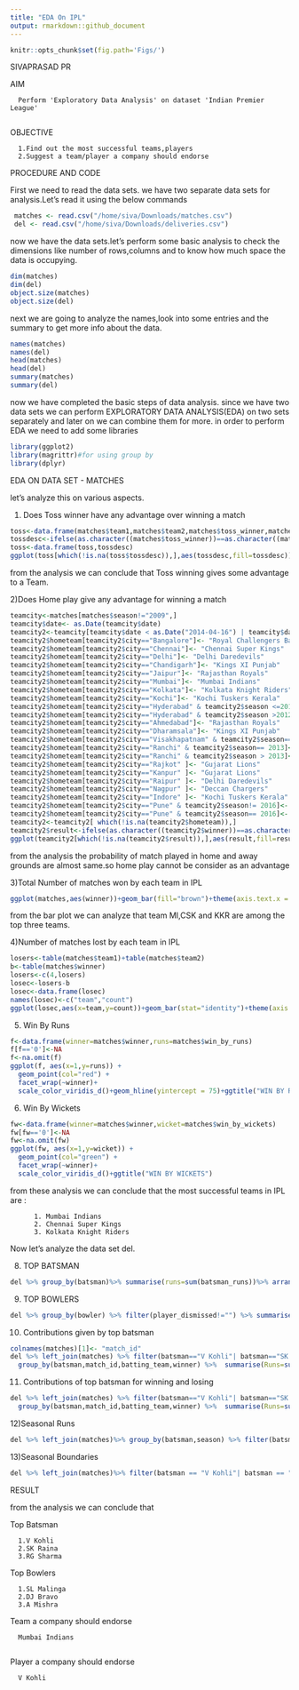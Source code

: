 ```yaml
---
title: "EDA On IPL"
output: rmarkdown::github_document
---
```


```r
knitr::opts_chunk$set(fig.path='Figs/')
```


SIVAPRASAD PR

AIM

      Perform 'Exploratory Data Analysis' on dataset 'Indian Premier League'
      
OBJECTIVE 

      1.Find out the most successful teams,players
      2.Suggest a team/player a company should endorse

PROCEDURE AND CODE

First we need to read the data sets. 
we have two separate data sets for analysis.Let's read it using the below commands

```r
 matches <- read.csv("/home/siva/Downloads/matches.csv")
 del <- read.csv("/home/siva/Downloads/deliveries.csv")
```

now we have the data sets.let's perform some basic analysis to check the dimensions like number of rows,columns and to know how much space the data is occupying.

```r
dim(matches)
dim(del)
object.size(matches)
object.size(del)
```

next we are going to analyze the names,look into some entries and the summary to get more info about the data.

```r
names(matches)
names(del)
head(matches)
head(del)
summary(matches)
summary(del)
```

now we have completed the basic steps of data analysis.
since we have two data sets we can perform EXPLORATORY DATA ANALYSIS(EDA) on two sets separately and later on we can combine them for more.
in order to perform EDA we need to add some libraries 

```r
library(ggplot2)
library(magrittr)#for using group by
library(dplyr)
```


EDA ON DATA SET - MATCHES

let's analyze this on various aspects.

1) Does Toss winner have any advantage over winning a match

```r
toss<-data.frame(matches$team1,matches$team2,matches$toss_winner,matches$winner)
tossdesc<-ifelse(as.character((matches$toss_winner))==as.character((matches$winner)),"won","lose")
toss<-data.frame(toss,tossdesc)
ggplot(toss[which(!is.na(toss$tossdesc)),],aes(tossdesc,fill=tossdesc))+geom_bar()+xlab("TOSS")+ylab("Matches Won")+ggtitle("DOES TOSS WINNING HAVE ANY ADVANTAGE")
```

from the analysis we can conclude that Toss winning gives some advantage to a Team.

2)Does Home play give any advantage for winning a match 

```r
teamcity<-matches[matches$season!="2009",]
teamcity$date<- as.Date(teamcity$date)
teamcity2<-teamcity[teamcity$date < as.Date("2014-04-16") | teamcity$date > as.Date("2014-04-30"),]
teamcity2$hometeam[teamcity2$city=="Bangalore"]<- "Royal Challengers Bangalore"
teamcity2$hometeam[teamcity2$city=="Chennai"]<- "Chennai Super Kings"
teamcity2$hometeam[teamcity2$city=="Delhi"]<- "Delhi Daredevils"
teamcity2$hometeam[teamcity2$city=="Chandigarh"]<- "Kings XI Punjab"
teamcity2$hometeam[teamcity2$city=="Jaipur"]<- "Rajasthan Royals"
teamcity2$hometeam[teamcity2$city=="Mumbai"]<- "Mumbai Indians"
teamcity2$hometeam[teamcity2$city=="Kolkata"]<- "Kolkata Knight Riders"
teamcity2$hometeam[teamcity2$city=="Kochi"]<- "Kochi Tuskers Kerala"
teamcity2$hometeam[teamcity2$city=="Hyderabad" & teamcity2$season <=2012]<- "Deccan Chargers"
teamcity2$hometeam[teamcity2$city=="Hyderabad" & teamcity2$season >2012]<- "Sunrisers Hyderabad"
teamcity2$hometeam[teamcity2$city=="Ahmedabad"]<- "Rajasthan Royals"
teamcity2$hometeam[teamcity2$city=="Dharamsala"]<- "Kings XI Punjab"
teamcity2$hometeam[teamcity2$city=="Visakhapatnam" & teamcity2$season== 2015]<- "Sunrisers Hyderabad"
teamcity2$hometeam[teamcity2$city=="Ranchi" & teamcity2$season== 2013]<- "Kolkata Knight Riders"
teamcity2$hometeam[teamcity2$city=="Ranchi" & teamcity2$season > 2013]<- "Chennai Super Kings"
teamcity2$hometeam[teamcity2$city=="Rajkot" ]<- "Gujarat Lions"
teamcity2$hometeam[teamcity2$city=="Kanpur" ]<- "Gujarat Lions"
teamcity2$hometeam[teamcity2$city=="Raipur" ]<- "Delhi Daredevils"
teamcity2$hometeam[teamcity2$city=="Nagpur" ]<- "Deccan Chargers"
teamcity2$hometeam[teamcity2$city=="Indore" ]<- "Kochi Tuskers Kerala"
teamcity2$hometeam[teamcity2$city=="Pune" & teamcity2$season!= 2016]<- "Pune Warriors"
teamcity2$hometeam[teamcity2$city=="Pune" & teamcity2$season== 2016]<- "Rising Pune Supergiants"
teamcity2<-teamcity2[ which(!is.na(teamcity2$hometeam)),]
teamcity2$result<-ifelse(as.character((teamcity2$winner))==as.character((teamcity2$hometeam)),"home","away")
ggplot(teamcity2[which(!is.na(teamcity2$result)),],aes(result,fill=result))+geom_bar()+xlab("Ground")+ylab("Matches Won")+ggtitle("DOES HOME GROUND GIVE ANY ADVANTAGE")

```

from the analysis the probability of match played in home and away grounds are almost same.so home play cannot be consider as an advantage

3)Total Number of matches won by each team in IPL

```r
ggplot(matches,aes(winner))+geom_bar(fill="brown")+theme(axis.text.x = element_text(angle = 90,))+xlab("Teams")+ylab("Number of matches won")+ggtitle("Total No of matches won by each team")

```
from the bar plot we can analyze that team MI,CSK and KKR are among the top three teams. 

4)Number of matches lost by each team in IPL

```r
losers<-table(matches$team1)+table(matches$team2)
b<-table(matches$winner)
losers<-c(4,losers)
losec<-losers-b
losec<-data.frame(losec)
names(losec)<-c("team","count")
ggplot(losec,aes(x=team,y=count))+geom_bar(stat="identity")+theme(axis.text.x = element_text(angle=90))+ylab("No of matches Lost")+ggtitle("NO OF MATCHES LOST BY EACH TEAM")
```
5) Win By Runs 

```r
f<-data.frame(winner=matches$winner,runs=matches$win_by_runs)
f[f=='0']<-NA
f<-na.omit(f)
ggplot(f, aes(x=1,y=runs)) +
  geom_point(col="red") +
  facet_wrap(~winner)+
  scale_color_viridis_d()+geom_hline(yintercept = 75)+ggtitle("WIN BY RUNS")
```

6) Win By Wickets

```r
fw<-data.frame(winner=matches$winner,wicket=matches$win_by_wickets)
fw[fw=='0']<-NA
fw<-na.omit(fw)
ggplot(fw, aes(x=1,y=wicket)) +
  geom_point(col="green") +
  facet_wrap(~winner)+
  scale_color_viridis_d()+ggtitle("WIN BY WICKETS")
```

from these analysis we can conclude that the most successful teams in IPL are :

          1. Mumbai Indians
          2. Chennai Super Kings
          3. Kolkata Knight Riders

Now let's analyze the data set del.

8) TOP BATSMAN

```r
del %>% group_by(batsman)%>% summarise(runs=sum(batsman_runs))%>% arrange(desc(runs))%>% filter(runs > 3000)%>%ggplot(aes(reorder(batsman,+runs),y=runs,fill=batsman))+geom_bar(stat="identity")+theme(axis.text.x = element_text(angle=90))+xlab("Batsman")+ylab("runs scored")+ggtitle("Top batsman with score > 3000")+guides(fill=F)

```
9) TOP BOWLERS

```r
del %>% group_by(bowler) %>% filter(player_dismissed!="") %>% summarise(wickets= length(player_dismissed))%>%filter(wickets>150)%>%ggplot(aes(reorder(bowler,+wickets),y=wickets,fill=bowler))+geom_bar(stat="identity")+theme(axis.text.x = element_text(angle=90))+xlab("Bowler")+ylab("wickets")+ggtitle("Top bowlers with wickets > 100")+guides(fill=F)

```

10) Contributions given by top batsman

```r
colnames(matches)[1]<- "match_id"
del %>% left_join(matches) %>% filter(batsman=="V Kohli"| batsman=="SK Raina" |batsman=="RG Sharma") %>% filter(result == "normal") %>%
  group_by(batsman,match_id,batting_team,winner) %>%  summarise(Runs=sum(batsman_runs)) %>% ggplot(aes(match_id,Runs))+geom_line()+geom_smooth()+facet_wrap(~batsman)+ggtitle("CONTRIBUTIONS OF TOP BATSMAN FOR THIER TEAM ")
```
11) Contributions of top batsman for winning and losing

```r
del %>% left_join(matches) %>% filter(batsman=="V Kohli"| batsman=="SK Raina" |batsman=="RG Sharma") %>% filter(result == "normal") %>%
  group_by(batsman,match_id,batting_team,winner) %>%  summarise(Runs=sum(batsman_runs)) %>% ggplot(aes(match_id,Runs))+geom_line()+geom_smooth()+facet_grid(batsman ~ifelse(as.character(batting_team)== as.character(winner),"CONTRIBUTION FOR WIN","CONTRIBUTION FOR LOSE"))+ggtitle("CONTRIBUTIONS OF TOP BATSMAN FOR THIER TEAM ")
```

12)Seasonal Runs

```r
del %>% left_join(matches)%>% group_by(batsman,season) %>% filter(batsman == "V Kohli"| batsman == "SK Raina" | batsman == "RG Sharma") %>% summarise(match_id,batsman,season,batsman_runs,seasonal_runs = sum(batsman_runs))%>%ggplot(aes(season,seasonal_runs,col=batsman))+geom_line()+ scale_x_continuous(breaks = 2008:2019)+ggtitle("SEASONAL RUNS ANALYSIS")
```

13)Seasonal Boundaries

```r
del %>% left_join(matches)%>% filter(batsman == "V Kohli"| batsman == "SK Raina" | batsman == "RG Sharma") %>% filter(batsman_runs == 4| batsman_runs == 6) %>%  group_by(batsman,season) %>% summarise(match_id,batsman,season,batsman_runs,boundary = length(batsman_runs))%>%ggplot(aes(season,boundary,col=batsman))+geom_line()+ scale_x_continuous(breaks = 2008:2019)+ggtitle("SEASONAL BOUNDARY ANALYSIS")

```

RESULT

from the analysis we can conclude that 

Top Batsman

      1.V Kohli
      2.SK Raina
      3.RG Sharma

Top Bowlers
    
      1.SL Malinga
      2.DJ Bravo
      3.A Mishra
Team a company should endorse
      
      Mumbai Indians
      
Player a company should endorse

      V Kohli
      
      